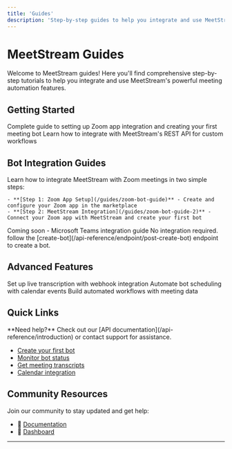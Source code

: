 ```yaml
---
title: 'Guides'
description: 'Step-by-step guides to help you integrate and use MeetStream effectively'
---
```


# MeetStream Guides

Welcome to MeetStream guides! Here you'll find comprehensive step-by-step tutorials to help you integrate and use MeetStream's powerful meeting automation features.

## Getting Started

<CardGroup cols={2}>
  <Card title="Zoom Bot Implementation" icon="video" href="/guides/zoom-bot-guide">
    Complete guide to setting up Zoom app integration and creating your first meeting bot
  </Card>
  
  <Card title="API Integration" icon="code" href="/api-reference/introduction">
    Learn how to integrate with MeetStream's REST API for custom workflows
  </Card>
</CardGroup>

## Bot Integration Guides

<AccordionGroup>
  <Accordion title="Zoom Bot Setup" icon="video">
    Learn how to integrate MeetStream with Zoom meetings in two simple steps:
    
    - **[Step 1: Zoom App Setup](/guides/zoom-bot-guide)** - Create and configure your Zoom app in the marketplace
    - **[Step 2: MeetStream Integration](/guides/zoom-bot-guide-2)** - Connect your Zoom app with MeetStream and create your first bot
  </Accordion>
  
  <Accordion title="Teams Bot Setup" icon="microsoft">
    Coming soon - Microsoft Teams integration guide
  </Accordion>
  
  <Accordion title="Google Meet Bot Setup" icon="google">
    No integration required. follow the [create-bot](/api-reference/endpoint/post-create-bot) endpoint to create a bot.
  </Accordion>
</AccordionGroup>

## Advanced Features

<CardGroup cols={3}>
  <Card title="Real-time Transcription" icon="closed-captioning">
    Set up live transcription with webhook integration
  </Card>
  
  <Card title="Calendar Integration" icon="calendar">
    Automate bot scheduling with calendar events
  </Card>
  
  <Card title="Custom Workflows" icon="workflow">
    Build automated workflows with meeting data
  </Card>
</CardGroup>

## Quick Links

<Note>
  **Need help?** Check out our [API documentation](/api-reference/introduction) or contact support for assistance.
</Note>

- [Create your first bot](/api-reference/endpoint/post-create-bot)
- [Monitor bot status](/api-reference/endpoint/get-bot-status)
- [Get meeting transcripts](/api-reference/endpoint/get-transcript)
- [Calendar integration](/api-reference/endpoint/post-create-calendar)

## Community Resources

Join our community to stay updated and get help:
- 📖 [Documentation](/api-reference/introduction)
- 🚀 [Dashboard](https://dashboard.meetstream.ai)

---
